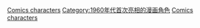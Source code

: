 {{cat topic in year| topic=首次亮相的漫画角色| year=1963}}

[[Category:1963年漫畫|Comics characters]]
[[Category:1960年代首次亮相的漫画角色|Category:1960年代首次亮相的漫画角色]]
[[Category:1963年面世的虛構角色|Comics characters]]
